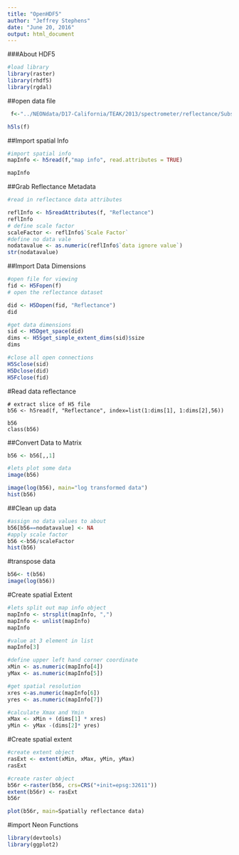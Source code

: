 ```yaml
---
title: "OpenHDF5"
author: "Jeffrey Stephens"
date: "June 20, 2016"
output: html_document
---
```

###About HDF5

```r
#load library
library(raster)
library(rhdf5)
library(rgdal)
```
##open data file 
```r
 f<-"../NEONdata/D17-California/TEAK/2013/spectrometer/reflectance/Subset3NIS1_20130614_100459_atmcor.h5"

h5ls(f)

```

##Import spatial Info
```r
#import spatial info
mapInfo <- h5read(f,"map info", read.attributes = TRUE)

mapInfo

```

##Grab Reflectance Metadata
```r
#read in reflectance data attributes 

reflInfo <- h5readAttributes(f, "Reflectance")
reflInfo
# define scale factor
scaleFactor <- reflInfo$`Scale Factor`
#define no data vale
nodatavalue <- as.numeric(reflInfo$`data ignore value`)
str(nodatavalue)

```
##Import Data Dimensions
```r

#open file for viewing
fid <- H5Fopen(f)
# open the reflectance dataset

did <- H5Dopen(fid, "Reflectance")
did

#get data dimensions
sid <- H5Dget_space(did)
dims <- H5Sget_simple_extent_dims(sid)$size
dims

#close all open connections
H5Sclose(sid)
H5Dclose(did)
H5Fclose(fid)

```
#Read data reflectance
```rread-data
# extract slice of H5 file
b56 <- h5read(f, "Reflectance", index=list(1:dims[1], 1:dims[2],56))

b56
class(b56)

```

##Convert Data to Matrix

```r
b56 <- b56[,,1]

#lets plot some data
image(b56)

image(log(b56), main="log transformed data")
hist(b56)

```
##Clean up data
```r
#assign no data values to about
b56[b56==nodatavalue] <- NA
#apply scale factor
b56 <-b56/scaleFactor
hist(b56)

```
#transpose data
```r
b56<- t(b56)
image(log(b56))
```

#Create spatial Extent
```r
#lets split out map info object
mapInfo <- strsplit(mapInfo, ",")
mapInfo <- unlist(mapInfo)
mapInfo

#value at 3 element in list
mapInfo[3]

#define upper left hand corner coordinate
xMin <- as.numeric(mapInfo[4])
yMax <- as.numeric(mapInfo[5])

#get spatial resolution 
xres <-as.numeric(mapInfo[6])
yres <- as.numeric(mapInfo[7])

#calculate Xmax and Ymin
xMax <- xMin + (dims[1] * xres)
yMin <- yMax -(dims[2]* yres)
```

#Create spatial extent
```r

#create extent object
rasExt <- extent(xMin, xMax, yMin, yMax)
rasExt

#create raster object
b56r <-raster(b56, crs=CRS("+init=epsg:32611"))
extent(b56r) <- rasExt
b56r

plot(b56r, main=Spatially reflectance data)

```
#import Neon Functions
```r
library(devtools)
library(ggplot2)
  


```






